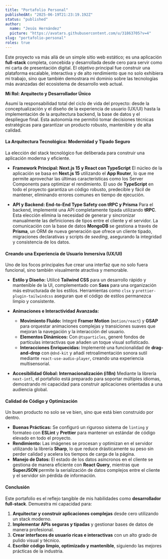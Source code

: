 ```yaml
---
title: "Portafolio Personal"
publishedAt: "2025-06-19T21:23:19.192Z"
status: "published"
author:
  name: "Jesús Hernández"
  picture: "https://avatars.githubusercontent.com/u/31863705?v=4"
slug: "portafolio-personal"
roles: true
---
```


Este proyecto va más allá de un simple sitio web estático; es una aplicación **full-stack** completa, concebida y desarrollada desde cero para servir como mi carta de presentación digital. El objetivo principal fue construir una plataforma escalable, interactiva y de alto rendimiento que no solo exhibiera mi trabajo, sino que también demostrara mi dominio sobre las tecnologías más avanzadas del ecosistema de desarrollo web actual.

**Mi Rol: Arquitecto y Desarrollador Único**

Asumí la responsabilidad total del ciclo de vida del proyecto: desde la conceptualización y el diseño de la experiencia de usuario (UX/UI) hasta la implementación de la arquitectura backend, la base de datos y el despliegue final. Esta autonomía me permitió tomar decisiones técnicas estratégicas para garantizar un producto robusto, mantenible y de alta calidad.

#### **La Arquitectura Tecnológica: Modernidad y Tipado Seguro**

La elección del stack tecnológico fue deliberada para construir una aplicación moderna y eficiente.

- **Framework Principal: Next.js 15 y React con TypeScript** El núcleo de la aplicación se basa en **Next.js 15** utilizando el **App Router**, lo que me permite aprovechar las últimas características como los Server Components para optimizar el rendimiento. El uso de **TypeScript** en todo el proyecto garantiza un código robusto, predecible y fácil de mantener, eliminando errores comunes en tiempo de ejecución.

- **API y Backend: End-to-End Type Safety con tRPC y Prisma** Para el backend, implementé una API completamente tipada utilizando **tRPC**. Esta elección elimina la necesidad de generar y sincronizar manualmente las definiciones de tipos entre el cliente y el servidor. La comunicación con la base de datos **MongoDB** se gestiona a través de **Prisma**, un ORM de nueva generación que ofrece un cliente tipado, migraciones declarativas y scripts de *seeding*, asegurando la integridad y consistencia de los datos.

#### **Creando una Experiencia de Usuario Inmersiva (UX/UI)**

Uno de los focos principales fue crear una interfaz que no solo fuera funcional, sino también visualmente atractiva y memorable.

- **Estilo y Diseño:** Utilicé **Tailwind CSS** para un desarrollo rápido y mantenible de la UI, complementado con **Sass** para una organización más estructurada de los estilos. Herramientas como `clsx` y `prettier-plugin-tailwindcss` aseguran que el código de estilos permanezca limpio y consistente.

- **Animaciones e Interactividad Avanzada:**

  - **Movimiento Fluido:** Integré **Framer Motion** (`motion/react`) y **GSAP** para orquestar animaciones complejas y transiciones suaves que mejoran la navegación y la interacción del usuario.
  - **Elementos Dinámicos:** Con `@tsparticles`, generé fondos de partículas interactivas que añaden un toque visual sofisticado.
  - **Interacciones Enriquecidas:** Implementé una funcionalidad de **drag-and-drop** con `@dnd-kit` y añadí retroalimentación sonora sutil mediante `react-use-audio-player`, creando una experiencia multisensorial.

- **Accesibilidad Global: Internacionalización (i18n)** Mediante la librería `next-intl`, el portafolio está preparado para soportar múltiples idiomas, demostrando mi capacidad para construir aplicaciones orientadas a una audiencia global.

#### **Calidad de Código y Optimización**

Un buen producto no solo se ve bien, sino que está bien construido por dentro.

- **Buenas Prácticas:** Se configuró un riguroso sistema de `linting` y formateo con **ESLint** y **Prettier** para mantener un estándar de código elevado en todo el proyecto.
- **Rendimiento:** Las imágenes se procesan y optimizan en el servidor utilizando la librería **Sharp**, lo que reduce drásticamente su peso sin perder calidad y acelera los tiempos de carga de la página.
- **Manejo de Datos:** El estado de los datos asíncronos en el cliente se gestiona de manera eficiente con **React Query**, mientras que **SuperJSON** permite la serialización de datos complejos entre el cliente y el servidor sin pérdida de información.

#### **Conclusión**

Este portafolio es el reflejo tangible de mis habilidades como **desarrollador full-stack**. Demuestra mi capacidad para:

1. **Arquitectar y construir aplicaciones complejas** desde cero utilizando un stack moderno.
2. **Implementar APIs seguras y tipadas** y gestionar bases de datos de manera profesional.
3. **Crear interfaces de usuario ricas e interactivas** con un alto grado de pulido visual y técnico.
4. **Escribir código limpio, optimizado y mantenible**, siguiendo las mejores prácticas de la industria.